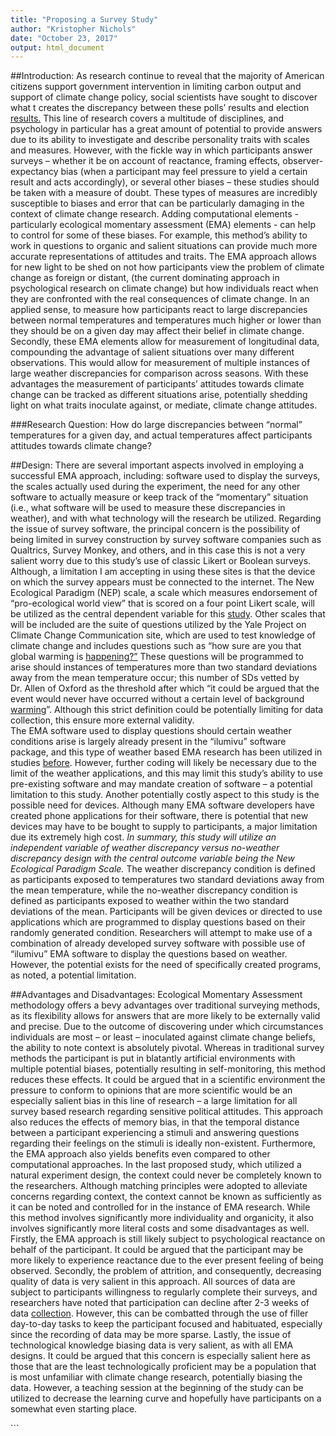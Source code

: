 ```yaml
---
title: "Proposing a Survey Study"
author: "Kristopher Nichols"
date: "October 23, 2017"
output: html_document
---
```



##Introduction:
As research continue to reveal that the majority of American citizens support government intervention in limiting carbon output and support of climate change policy, social scientists have sought to discover what t creates the discrepancy between these polls’ results and election [results.](http://climatecommunication.yale.edu/publications/more-americans-perceive-harm-from-global-warming-survey-finds/) This line of research covers a multitude of disciplines, and  psychology in particular has a great amount of potential to provide answers due to its ability to investigate and describe personality traits with scales and measures. However, with the fickle way in which participants answer surveys – whether it be on account of reactance, framing effects, observer-expectancy bias (when a participant may feel pressure to yield a certain result and acts accordingly), or  several other biases – these studies should be taken with a measure of doubt. These types of measures are incredibly susceptible to biases and error that can be particularly damaging in the context of climate change research. 
Adding computational elements - particularly ecological momentary assessment (EMA) elements - can help to control for some of these biases. For example, this method’s ability to work in questions to organic and salient situations can provide much more accurate representations of attitudes and traits. The EMA approach allows for new light to be shed on not how participants view the problem of climate change as foreign or distant, (the current dominating approach in psychological research on climate change) but how individuals react when they are confronted with the real consequences of climate change. In an applied sense, to measure how participants react to large discrepancies between normal temperatures and temperatures much higher or lower than they should be on a given day may affect their belief in climate change. Secondly, these EMA elements allow for measurement of longitudinal data, compounding the advantage of salient situations over many different observations. This would allow for measurement of multiple instances of large weather discrepancies for comparison across seasons. With these advantages the measurement of participants’ attitudes towards climate change can be tracked as different situations arise, potentially shedding light on what traits inoculate against, or mediate, climate change attitudes. 

###Research Question:
How do large discrepancies between “normal” temperatures for a given day, and actual temperatures affect participants attitudes towards climate change?

##Design:
There are several important aspects involved in employing a successful EMA approach, including: software used to display the surveys, the scales actually used during the experiment, the need for any other software to actually measure or keep track of the “momentary” situation (i.e., what software will be used to measure these discrepancies in weather), and with what technology will the research be utilized. Regarding the issue of survey software, the principal concern is the possibility of being limited in survey construction by survey software companies such as Qualtrics, Survey Monkey, and others, and in this case this is not a very salient worry due to this study’s use of classic Likert or Boolean surveys. Although, a limitation I am accepting in using these sites is that the device on which the survey appears must be connected to the internet. The New Ecological Paradigm (NEP) scale, a scale which measures endorsement of “pro-ecological world view” that is scored on a four point Likert scale, will be utilized as the central dependent variable for this [study](http://journals.sagepub.com/doi/abs/10.1177/0013916595276001). Other scales that will be included are the suite of questions utilized by the Yale Project on Climate Change Communication site, which are used to test knowledge of climate change and includes questions such as “how sure are you that global warming is [happening?”](http://climatecommunication.yale.edu/publications/Americans-knowledge-of-climate-change/) These questions will be programmed to arise should instances of temperatures more than two standard deviations away from the mean temperature occur; this number of SDs vetted by Dr. Allen of Oxford as the threshold after which “it could be argued that the event would never have occurred without a certain level of background [warming](https://blogs.shell.com/2012/04/05/extreme/)". Although this strict definition could be potentially limiting for data collection, this ensure more external validity.  
The EMA software used to display questions should certain weather conditions arise is largely already present in the “ilumivu” software package, and this type of weather based EMA research has been utilized in studies [before](https://ilumivu.com/about/science/).  However, further coding will likely be necessary due to the limit of the weather applications, and this may limit this study’s ability to use pre-existing software and may mandate creation of software – a potential limitation to this study. Another potentially costly aspect to this study is the possible need for devices. Although many EMA software developers have created phone applications for their software, there is potential that new devices may have to be bought to supply to participants, a major limitation due its extremely high cost. *In summary, this study will utilize an independent variable of weather discrepancy versus no-weather discrepancy design with the central outcome variable being the New Ecological Paradigm Scale.* The weather discrepancy condition is defined as participants exposed to temperatures two standard deviations away from the mean temperature, while the no-weather discrepancy condition is defined as participants exposed to weather within the two standard deviations of the mean. Participants will be given devices or directed to use applications which are programmed to display questions based on their randomly generated condition. Researchers will attempt to make use of a combination of already developed survey software with possible use of “ilumivu” EMA software to display the questions based on weather. However, the potential exists for the need of specifically created programs, as noted, a potential limitation. 

##Advantages and Disadvantages:
Ecological Momentary Assessment methodology offers a bevy advantages over traditional surveying methods, as its flexibility allows for answers that are more likely to be externally valid and precise. Due to the outcome of discovering under which circumstances individuals are most – or least – inoculated against climate change beliefs, the ability to note context is absolutely pivotal. Whereas in traditional survey methods the participant is put in blatantly artificial environments with multiple potential biases, potentially resulting in self-monitoring, this method reduces these effects.  It could be argued that in a scientific environment the pressure to conform to opinions that are more scientific would be an especially salient bias in this line of research – a large limitation for all survey based research regarding sensitive political attitudes. This approach also reduces the effects of memory bias, in that the temporal distance between a participant experiencing a stimuli and answering questions regarding their feelings on the stimuli is ideally non-existent. Furthermore, the EMA approach also yields benefits even compared to other computational approaches. In the last proposed study, which utilized a natural experiment design, the context could never be completely known to the researchers. Although matching principles were adopted to alleviate concerns regarding context, the context cannot be known as sufficiently as it can be noted and controlled for in the instance of EMA research. While this method involves significantly more individuality and organicity, it also involves significantly more literal costs and some disadvantages as well. Firstly, the EMA approach is still likely subject to psychological reactance on behalf of the participant. It could be argued that the participant may be more likely to experience reactance due to the ever present feeling of being observed. Secondly, the problem of attrition, and consequently, decreasing quality of data is very salient in this approach. All sources of data are subject to participants willingness to regularly complete their surveys, and researchers have noted that participation can decline after 2-3 weeks of data [collection](https://link.springer.com/chapter/10.1007/978-90-481-2354-4_8). However, this can be combatted through the use of filler day-to-day tasks to keep the participant focused and habituated, especially since the recording of data may be more sparse. Lastly, the issue of technological knowledge biasing data is very salient, as with all EMA designs. It could be argued that this concern is especially salient here as those that are the least technologically proficient may be a population that is most unfamiliar with climate change research, potentially biasing the data. However, a teaching session at the beginning of the study can be utilized to decrease the learning curve and hopefully have participants on a somewhat even starting place. 



```


